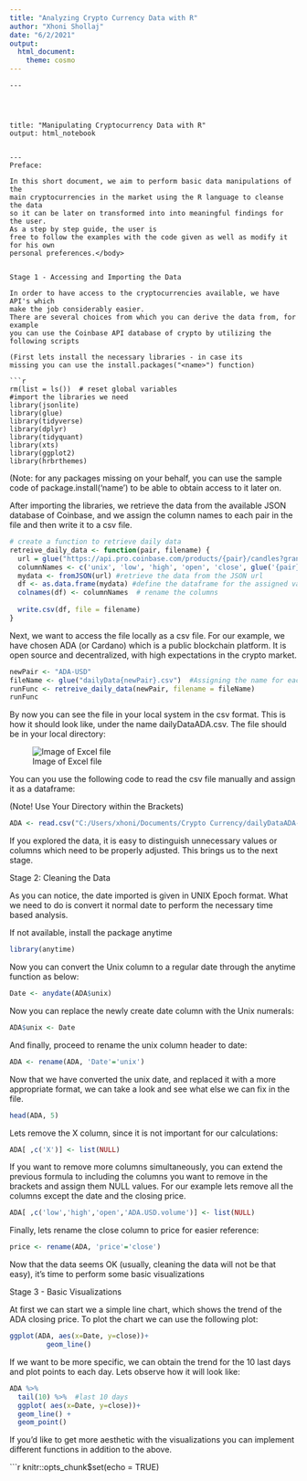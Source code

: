 ```yaml
---
title: "Analyzing Crypto Currency Data with R"
author: "Xhoni Shollaj"
date: "6/2/2021"
output: 
  html_document: 
    theme: cosmo
---
```



```
---




title: "Manipulating Cryptocurrency Data with R"
output: html_notebook
  
  
---
Preface:

In this short document, we aim to perform basic data manipulations of the 
main cryptocurrencies in the market using the R language to cleanse the data
so it can be later on transformed into into meaningful findings for the user. 
As a step by step guide, the user is 
free to follow the examples with the code given as well as modify it for his own
personal preferences.</body>


Stage 1 - Accessing and Importing the Data

In order to have access to the cryptocurrencies available, we have API's which
make the job considerably easier.
There are several choices from which you can derive the data from, for example
you can use the Coinbase API database of crypto by utilizing the following scripts

(First lets install the necessary libraries - in case its 
missing you can use the install.packages("<name>") function)

```r
rm(list = ls())  # reset global variables
#import the libraries we need
library(jsonlite)
library(glue)
library(tidyverse)
library(dplyr)
library(tidyquant)
library(xts)
library(ggplot2)
library(hrbrthemes)

```

(Note: for any packages missing on your behalf, you can use the sample code of
package.install('name') to be able to obtain access to it later on. 

After importing the libraries, we retrieve the data from the available JSON 
database of Coinbase, and we assign the column names to each pair in the file
and then write it to a csv file.

```r
# create a function to retrieve daily data
retreive_daily_data <- function(pair, filename) {
  url = glue("https://api.pro.coinbase.com/products/{pair}/candles?granularity=86400")
  columnNames <- c('unix', 'low', 'high', 'open', 'close', glue('{pair} volume'))
  mydata <- fromJSON(url) #retrieve the data from the JSON url
  df <- as.data.frame(mydata) #define the dataframe for the assigned values
  colnames(df) <- columnNames  # rename the columns
  
  write.csv(df, file = filename)
}
```

Next, we want to access the file locally as a csv file. For our example, we have 
chosen ADA (or Cardano) which is a public blockchain platform. It is open source
and decentralized, with high expectations in the crypto market.

```r
newPair <- "ADA-USD"
fileName <- glue("dailyData{newPair}.csv")  #Assigning the name for each value
runFunc <- retreive_daily_data(newPair, filename = fileName)
runFunc
```

By now you can see the file in your local system in the csv format. This is how
it should look like, under the name dailyDataADA.csv. The file should be in your
local directory:

![Image of Excel file](Excel.png)


You can you use the following code to read the csv file manually and assign it 
as a dataframe:

(Note! Use Your Directory within the Brackets)

```r
ADA <- read.csv("C:/Users/xhoni/Documents/Crypto Currency/dailyDataADA-USD.csv")

```


If you explored the data, it is easy to distinguish unnecessary values or columns
which need to be properly adjusted. This brings us to the next stage.


Stage 2: Cleaning the Data

As you can notice, the date imported is given in UNIX Epoch format. What we need
to do is convert it normal date to perform the necessary time based analysis. 

If not available, install the package anytime

```r
library(anytime)
```

Now you can convert the Unix column to a regular date through the anytime 
function as below:

```r
Date <- anydate(ADA$unix)
```

Now you can replace the newly create date column with the Unix numerals:

```r
ADA$unix <- Date
```

And finally, proceed to rename the unix column header to date:

```r
ADA <- rename(ADA, 'Date'='unix')
```

Now that we have converted the unix date, and replaced it with a more appropriate
format, we can take a look and see what else we can fix in the file.

```r
head(ADA, 5)
```

Lets remove the X column, since it is not important for our calculations:

```r
ADA[ ,c('X')] <- list(NULL)
```

If you want to remove more columns simultaneously, you can extend the previous
formula to including the columns you want to remove in the brackets and assign 
them NULL values. For our example lets remove all the columns except the date and
the closing price. 

```r
ADA[ ,c('low','high','open','ADA.USD.volume')] <- list(NULL)
```


Finally, lets rename the close column to price for easier reference:

```r
price <- rename(ADA, 'price'='close')
```

Now that the data seems OK (usually, cleaning the data will not be that easy),
it's time to perform some basic visualizations


Stage 3 - Basic Visualizations

At first we can start we a simple line chart, which shows
the trend of the ADA closing price. To plot the chart we
can use the following plot:


```r
ggplot(ADA, aes(x=Date, y=close))+
         geom_line()
```


If we want to be more specific, we can obtain the trend for 
the 10 last days and plot points to each day. Lets observe
how it will look like:


```r
ADA %>%
  tail(10) %>%  #last 10 days
  ggplot( aes(x=Date, y=close))+
  geom_line() +
  geom_point()
```


If you'd like to get more aesthetic with the visualizations
you can implement different functions in addition to the above. 







```r
knitr::opts_chunk$set(echo = TRUE)

